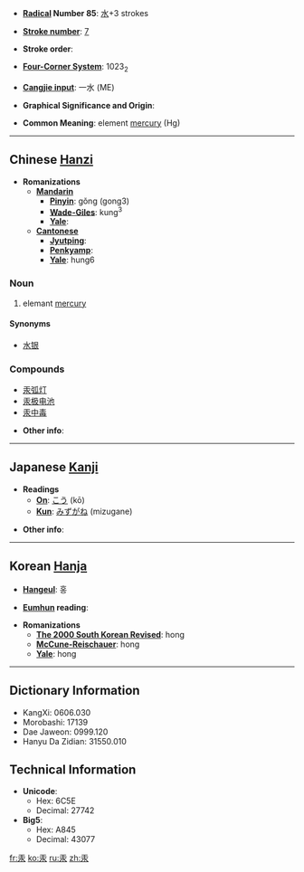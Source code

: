 * '''[[Wiktionary:Chinese radical index| Radical]] Number 85''': [[Wiktionary:Chinese radical index 水|水]]+3 strokes

* '''[[Wiktionary:Chinese total strokes index|Stroke number]]''': [[Wiktionary:Chinese total strokes index 7|7]]

* '''Stroke order''': 

* '''[[Wiktionary:Chinese four corner index|Four-Corner System]]''': 1023<sub>2</sub>

* '''[[Wiktionary:Chinese Cangjie index|Cangjie input]]''': 一水 (ME)

* '''Graphical Significance and Origin''': 

* '''Common Meaning''': element [[mercury]] (Hg)

----

== Chinese [[Hanzi]] ==

* '''Romanizations'''
** '''[[Mandarin]]'''
*** '''[[Pinyin]]''': gǒng (gong3)
*** '''[[Wade-Giles]]''': kung<sup>3</sup>
*** '''[[Yale]]''': 
** '''[[Cantonese]]'''
*** '''[[Jyutping]]''':
*** '''[[Penkyamp]]''': 
*** '''[[Yale]]''': hung6

===Noun===
# elemant [[mercury]]

====Synonyms====
*[[水银]]

===Compounds===
*[[汞弧灯]]
*[[汞极电池]]
*[[汞中毒]]

* '''Other info''': 

----

== Japanese [[Kanji]] ==

* '''Readings'''
** '''[[On]]''': [[こう]] (kō)
** '''[[Kun]]''': [[みずがね]] (mizugane)

* '''Other info''':  

----

== Korean [[Hanja]] ==

* '''[[Hangeul]]''': 홍

* '''[[Eumhun]] reading''': 

* '''Romanizations'''
** '''[[The 2000 South Korean Revised Romanization|The 2000 South Korean Revised]]''': hong
** '''[[McCune-Reischauer]]''': hong
** '''[[Yale]]''': hong

----

== Dictionary Information ==

* KangXi: 0606.030
* Morobashi: 17139
* Dae Jaweon: 0999.120
* Hanyu Da Zidian: 31550.010

== Technical Information ==

* '''Unicode''':
** Hex: 6C5E
** Decimal: 27742
* '''Big5''':
** Hex: A845
** Decimal: 43077

[[fr:汞]]
[[ko:汞]]
[[ru:汞]]
[[zh:汞]]